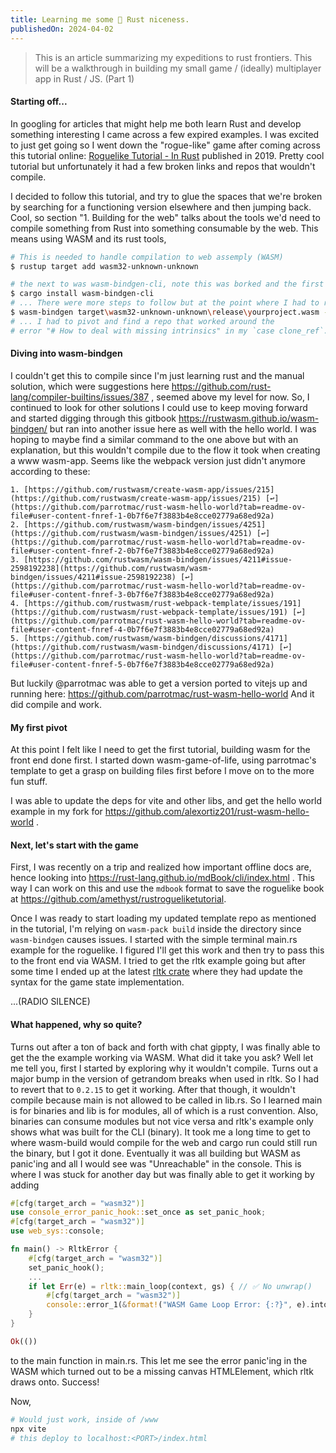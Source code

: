 ```yaml
---
title: Learning me some 🦀 Rust niceness.
publishedOn: 2024-04-02
---
```


> This is an article summarizing my expeditions to rust frontiers. This will be a walkthrough in building my small game /  (ideally) multiplayer app in Rust / JS.
(Part 1)

#### Starting off...
In googling for articles that might help me both learn Rust and develop something interesting I came across a few expired examples. I was excited to just get going so I went down the "rogue-like" game after coming across this tutorial online: [Roguelike Tutorial - In Rust](https://bfnightly.bracketproductions.com/rustbook/chapter_0.html) published in 2019. Pretty cool tutorial but unfortunately it had a few broken links and repos that wouldn't compile.

I decided to follow this tutorial, and try to glue the spaces that we're broken by searching for a functioning version elsewhere and then jumping back. Cool, so section "1. Building for the web" talks about the tools we'd need to compile something from Rust into something consumable by the web. This means  using WASM and its rust tools,

```bash
# This is needed to handle compilation to web assemply (WASM)
$ rustup target add wasm32-unknown-unknown

# the next to was wasm-bindgen-cli, note this was borked and the first deviation from the tutorial. It installs fine but doesn't compile later on.
$ cargo install wasm-bindgen-cli
# ... There were more steps to follow but at the point where I had to run
$ wasm-bindgen target\wasm32-unknown-unknown\release\yourproject.wasm --out-dir wasm --no-modules --no-typescript
# ... I had to pivot and find a repo that worked around the
# error "# How to deal with missing intrinsics" in my `case clone_ref`.

```

#### Diving into wasm-bindgen
I couldn't get this to compile since I'm just learning rust and the manual solution, which were suggestions here https://github.com/rust-lang/compiler-builtins/issues/387 , seemed above my level for now. So, I continued to look for other solutions I could use to keep moving forward and started digging through this gitbook https://rustwasm.github.io/wasm-bindgen/ but ran into another issue here as well with the hello world. I was hoping to maybe find a similar command to the one above but with an explanation, but this wouldn't compile due to the flow it took when creating a www wasm-app. Seems like the webpack version just didn't anymore according to these:
```
1. [https://github.com/rustwasm/create-wasm-app/issues/215](https://github.com/rustwasm/create-wasm-app/issues/215) [↩](https://github.com/parrotmac/rust-wasm-hello-world?tab=readme-ov-file#user-content-fnref-1-0b7f6e7f3883b4e8cce02779a68ed92a)
2. [https://github.com/rustwasm/wasm-bindgen/issues/4251](https://github.com/rustwasm/wasm-bindgen/issues/4251) [↩](https://github.com/parrotmac/rust-wasm-hello-world?tab=readme-ov-file#user-content-fnref-2-0b7f6e7f3883b4e8cce02779a68ed92a)
3. [https://github.com/rustwasm/wasm-bindgen/issues/4211#issue-2598192238](https://github.com/rustwasm/wasm-bindgen/issues/4211#issue-2598192238) [↩](https://github.com/parrotmac/rust-wasm-hello-world?tab=readme-ov-file#user-content-fnref-3-0b7f6e7f3883b4e8cce02779a68ed92a)
4. [https://github.com/rustwasm/rust-webpack-template/issues/191](https://github.com/rustwasm/rust-webpack-template/issues/191) [↩](https://github.com/parrotmac/rust-wasm-hello-world?tab=readme-ov-file#user-content-fnref-4-0b7f6e7f3883b4e8cce02779a68ed92a)
5. [https://github.com/rustwasm/wasm-bindgen/discussions/4171](https://github.com/rustwasm/wasm-bindgen/discussions/4171) [↩](https://github.com/parrotmac/rust-wasm-hello-world?tab=readme-ov-file#user-content-fnref-5-0b7f6e7f3883b4e8cce02779a68ed92a)
```

But luckily @parrotmac was able to get a version ported to vitejs up and running here: https://github.com/parrotmac/rust-wasm-hello-world
And it did compile and work.

#### My first pivot
At this point I felt like I need to get the first tutorial, building wasm for the front end done first. I started down wasm-game-of-life, using parrotmac's template to get a grasp on building files first before I move on to the more fun stuff.

I was able to update the deps for vite and other libs, and get the hello world example in my fork for https://github.com/alexortiz201/rust-wasm-hello-world .

#### Next, let's start with the game

First, I was recently on a trip and realized how important offline docs are, hence looking into https://rust-lang.github.io/mdBook/cli/index.html . This way I can work on this and use the `mdbook` format to save the roguelike book at https://github.com/amethyst/rustrogueliketutorial.

Once I was ready to start loading my updated template repo as mentioned in the tutorial, I'm relying on `wasm-pack build` inside the directory since `wasm-bindgen` causes issues. I started with the simple terminal main.rs example for the roguelike. I figured I'll get this work and then try to pass this to the front end via WASM. I tried to get the rltk example going but after some time I ended up at the latest [rltk crate](https://crates.io/crates/rltk) where they had update the syntax for the game state implementation.

...(RADIO SILENCE)

#### What happened, why so quite?
Turns out after a ton of back and forth with chat gippty, I was finally able to get the the example working via WASM. What did it take you ask? Well let me tell you, first I started by exploring why it wouldn't compile. Turns out a major bump in the version of getrandom breaks when used in rltk. So I had to revert that to `0.2.15` to get it working. After that though, it wouldn't compile because main is not allowed to be called in lib.rs. So I learned main is for binaries and lib is for modules, all of which is a rust convention. Also, binaries can consume modules but not vice versa and rltk's example only shows what was built for the CLI (binary). It took me a long time to get to where wasm-build would compile for the web and cargo run could still run the binary, but I got it done. Eventually it was all building but WASM as panic'ing and all I would see was "Unreachable" in the console. This is where I was stuck for another day but was finally able to get it working by adding

```rust
#[cfg(target_arch = "wasm32")]
use console_error_panic_hook::set_once as set_panic_hook;
#[cfg(target_arch = "wasm32")]
use web_sys::console;

fn main() -> RltkError {
	#[cfg(target_arch = "wasm32")]
	set_panic_hook();
	...
	if let Err(e) = rltk::main_loop(context, gs) { // ✅ No unwrap()
		#[cfg(target_arch = "wasm32")]
		console::error_1(&format!("WASM Game Loop Error: {:?}", e).into());
	}
}

Ok(())
```

to the main function in main.rs. This let me see the error panic'ing in the WASM which turned out to be a missing canvas HTMLElement, which rltk draws onto. Success!

Now,
```bash
# Would just work, inside of /www
npx vite
# this deploy to localhost:<PORT>/index.html
```